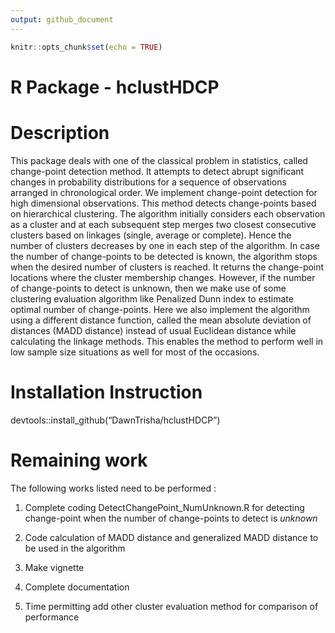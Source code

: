 ```yaml
---
output: github_document
---
```


```r
knitr::opts_chunk$set(echo = TRUE)
```

# R Package - hclustHDCP

# Description 

This package deals with one of the classical problem in statistics, called change-point detection method. It attempts to detect abrupt significant changes in probability distributions for a sequence of observations arranged in chronological order. We implement change-point detection for high dimensional observations. This method detects change-points based on hierarchical clustering. The algorithm initially considers each observation as a cluster and at each subsequent step merges two closest consecutive clusters based on linkages (single, average or complete). Hence the number of clusters decreases by one in each step of the algorithm. In case the number of change-points to be detected is known, the algorithm stops when the desired number of clusters is reached. It returns the change-point locations where the cluster membership changes. However, if the number of change-points to detect is unknown, then we make use of some clustering evaluation algorithm like Penalized Dunn index to estimate optimal number of change-points. Here we also implement the algorithm using a different distance function, called the mean absolute deviation of distances (MADD distance) instead of usual Euclidean distance while calculating the linkage methods. This enables the method to perform well in low sample size situations as well for most of the occasions.

# Installation Instruction
devtools::install_github("DawnTrisha/hclustHDCP")

# Remaining work
The following works listed need to be performed :

1. Complete coding DetectChangePoint_NumUnknown.R for detecting change-point when the number of change-points to detect is *unknown*

2. Code calculation of MADD distance and generalized MADD distance to be used in the algorithm

3. Make vignette
4. Complete documentation
5. Time permitting add other cluster evaluation method for comparison of performance
